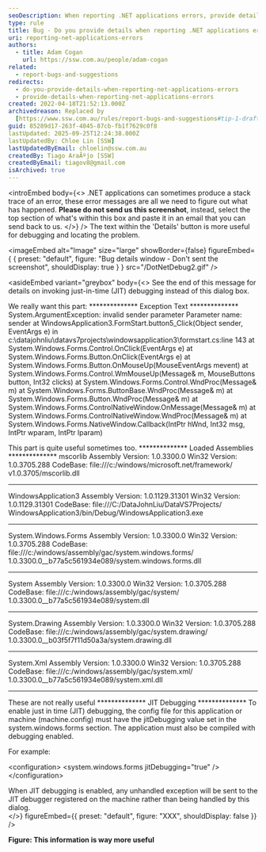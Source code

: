 ```yaml
---
seoDescription: When reporting .NET applications errors, provide details by copying and pasting the top section of the error message within the 'Details' button, excluding the screenshot.
type: rule
title: Bug - Do you provide details when reporting .NET applications errors?
uri: reporting-net-applications-errors
authors:
  - title: Adam Cogan
    url: https://ssw.com.au/people/adam-cogan
related:
  - report-bugs-and-suggestions
redirects:
  - do-you-provide-details-when-reporting-net-applications-errors
  - provide-details-when-reporting-net-applications-errors
created: 2022-04-18T21:52:13.000Z
archivedreason: Replaced by
  [https://www.ssw.com.au/rules/report-bugs-and-suggestions#tip-1-draft-your-bug-with-enough-details](https://www.ssw.com.au/rules/report-bugs-and-suggestions/#tip-1-draft-your-bug-with-enough-details)
guid: 85289d17-263f-4045-87cb-fb1f7629c0f8
lastUpdated: 2025-09-25T12:24:38.000Z
lastUpdatedBy: Chloe Lin [SSW]
lastUpdatedByEmail: chloelin@ssw.com.au
createdBy: Tiago AraÃºjo [SSW]
createdByEmail: tiagov8@gmail.com
isArchived: true
---
```


<introEmbed
  body={<>
.NET applications can sometimes produce a stack trace of an error, these error messages are all we need to figure out what has happened. **Please do not send us this screenshot**, instead, select the top section of what's within this box and paste it in an email that you can send back to us.
  </>}
/>
The text within the 'Details' button is more useful for debugging and locating the problem.


<imageEmbed
  alt="Image"
  size="large"
  showBorder={false}
  figureEmbed={ {
    preset: "default",
    figure: "Bug details window - Don't sent the screenshot",
    shouldDisplay: true
  } }
  src="/DotNetDebug2.gif"
/>

<asideEmbed
  variant="greybox"
  body={<>
    See the end of this message for details on invoking
just-in-time (JIT) debugging instead of this dialog box.

We really want this part:
\*\*\*\*\*\*\*\*\*\*\*\*\*\* Exception Text \*\*\*\*\*\*\*\*\*\*\*\*\*\*
System.ArgumentException: invalid sender parameter
Parameter name: sender
at WindowsApplication3.FormStart.button5_Click(Object sender, EventArgs e) in c:\datajohnliu\datavs7projects\windowsapplication3\formstart.cs:line 143
at System.Windows.Forms.Control.OnClick(EventArgs e)
at System.Windows.Forms.Button.OnClick(EventArgs e)
at System.Windows.Forms.Button.OnMouseUp(MouseEventArgs mevent)
at System.Windows.Forms.Control.WmMouseUp(Message& m, MouseButtons button, Int32 clicks)
at System.Windows.Forms.Control.WndProc(Message& m)
at System.Windows.Forms.ButtonBase.WndProc(Message& m)
at System.Windows.Forms.Button.WndProc(Message& m)
at System.Windows.Forms.ControlNativeWindow.OnMessage(Message& m)
at System.Windows.Forms.ControlNativeWindow.WndProc(Message& m)
at System.Windows.Forms.NativeWindow.Callback(IntPtr hWnd, Int32 msg, IntPtr wparam, IntPtr lparam)

This part is quite useful sometimes too.
\*\*\*\*\*\*\*\*\*\*\*\*\*\* Loaded Assemblies \*\*\*\*\*\*\*\*\*\*\*\*\*\*
mscorlib
Assembly Version: 1.0.3300.0
Win32 Version: 1.0.3705.288
CodeBase: file:///c:/windows/microsoft.net/framework/ v1.0.3705/mscorlib.dll

---

WindowsApplication3
Assembly Version: 1.0.1129.31301
Win32 Version: 1.0.1129.31301
CodeBase: file:///C:/DataJohnLiu/DataVS7Projects/ WindowsApplication3/bin/Debug/WindowsApplication3.exe

---

System.Windows.Forms
Assembly Version: 1.0.3300.0
Win32 Version: 1.0.3705.288
CodeBase: file:///c:/windows/assembly/gac/system.windows.forms/ 1.0.3300.0\_\_b77a5c561934e089/system.windows.forms.dll

---

System
Assembly Version: 1.0.3300.0
Win32 Version: 1.0.3705.288
CodeBase: file:///c:/windows/assembly/gac/system/ 1.0.3300.0\_\_b77a5c561934e089/system.dll

---

System.Drawing
Assembly Version: 1.0.3300.0
Win32 Version: 1.0.3705.288
CodeBase: file:///c:/windows/assembly/gac/system.drawing/ 1.0.3300.0\_\_b03f5f7f11d50a3a/system.drawing.dll

---

System.Xml
Assembly Version: 1.0.3300.0
Win32 Version: 1.0.3705.288
CodeBase: file:///c:/windows/assembly/gac/system.xml/ 1.0.3300.0\_\_b77a5c561934e089/system.xml.dll

---

These are not really useful
\*\*\*\*\*\*\*\*\*\*\*\*\*\* JIT Debugging \*\*\*\*\*\*\*\*\*\*\*\*\*\*
To enable just in time (JIT) debugging, the config file for this
application or machine (machine.config) must have the
jitDebugging value set in the system.windows.forms section.
The application must also be compiled with debugging
enabled.

For example:

&lt;configuration&gt;
&lt;system.windows.forms jitDebugging="true" /&gt;
&lt;/configuration&gt;

When JIT debugging is enabled, any unhandled exception
will be sent to the JIT debugger registered on the machine
rather than being handled by this dialog.\
  </>}
  figureEmbed={{
    preset: "default",
    figure: "XXX",
    shouldDisplay: false
  }}
/>

**Figure: This information is way more useful**
